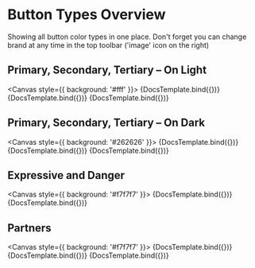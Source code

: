 
<Meta title="Components/Button/TestOverview" component={ButtonComponent} />


# Button Types Overview

Showing all button color types in one place. Don't forget you can change brand at any time in the top toolbar ('image' icon on the right)

## Primary, Secondary, Tertiary – On Light

<Canvas style={{ background: '#fff' }}>
  <Story id="components-button--primary">
      {DocsTemplate.bind({})}
  </Story>
  <Story id="components-button--secondary">
      {DocsTemplate.bind({})}
  </Story>
  <Story id="components-button--tertiary">
      {DocsTemplate.bind({})}
  </Story>
</Canvas>

## Primary, Secondary, Tertiary – On Dark

<Canvas style={{ background: '#262626' }}>
  <Story id="components-button--primary-inverse">
      {DocsTemplate.bind({})}
  </Story>
  <Story id="components-button--secondary-inverse">
      {DocsTemplate.bind({})}
  </Story>
  <Story id="components-button--tertiary-inverse">
      {DocsTemplate.bind({})}
  </Story>
</Canvas>

## Expressive and Danger

<Canvas style={{ background: '#f7f7f7' }}>
  <Story id="components-button--expressive">
      {DocsTemplate.bind({})}
  </Story>
  <Story id="components-button--danger">
      {DocsTemplate.bind({})}
  </Story>
</Canvas>

## Partners

<Canvas style={{ background: '#f7f7f7' }}>
  <Story id="components-button--facebook">
      {DocsTemplate.bind({})}
  </Story>
  <Story id="components-button--paypal">
      {DocsTemplate.bind({})}
  </Story>
  <Story id="components-button--trustpilot">
      {DocsTemplate.bind({})}
  </Story>
</Canvas>
